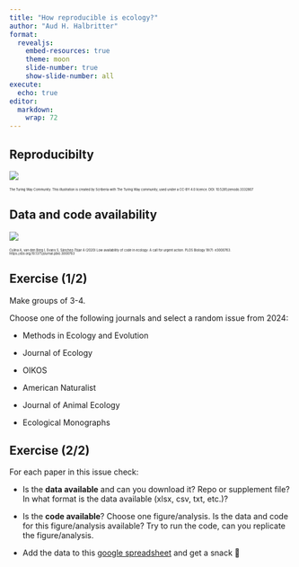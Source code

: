 ```yaml
---
title: "How reproducible is ecology?"
author: "Aud H. Halbritter"
format: 
  revealjs:
    embed-resources: true
    theme: moon
    slide-number: true
    show-slide-number: all
execute:
  echo: true
editor: 
  markdown: 
    wrap: 72
---
```


## Reproducibilty

![](reproducible-definition-grid.svg)

::: {style="font-size: 40%;"}
The Turing Way Community. This illustration is created by Scriberia with
The Turing Way community, used under a CC-BY 4.0 licence. DOI:
10.5281/zenodo.3332807
:::

## Data and code availability

![](availability.png)

::: {style="font-size: 40%;"}
Culina A, van den Berg I, Evans S, Sánchez-Tójar A (2020) Low availability of code in ecology: A call for urgent action. PLOS Biology 18(7): e3000763. https://doi.org/10.1371/journal.pbio.3000763
:::

## Exercise (1/2)

Make groups of 3-4.

Choose one of the following journals and select a random issue from 2024:

-   Methods in Ecology and Evolution

-   Journal of Ecology

-   OIKOS

-   American Naturalist

-   Journal of Animal Ecology

-   Ecological Monographs

## Exercise (2/2)

For each paper in this issue check:

- Is the **data available** and can you download it? Repo or supplement
file? In what format is the data available (xlsx, csv, txt, etc.)?

- Is the **code available**? Choose one figure/analysis. Is the data and code for this figure/analysis available? Try to run the code, can you replicate the figure/analysis.

- Add the data to this [google spreadsheet](https://docs.google.com/spreadsheets/d/1Rde3TsuFsExDmNNROZqslWVUOl_dXaLp4V-LnHq3Fyw/edit?gid=1921182395#gid=1921182395) and get a snack 🍪
